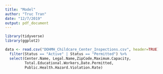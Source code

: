 ```yaml
---
title: "Model"
author: "Truc Tran"
date: "12/7/2019"
output: pdf_document
---
```


```r
library(tidyverse)
library(ggplot2)
```

```r
data <- read.csv("DOHMH_Childcare_Center_Inspections.csv", header=TRUE) %>%
  filter(Status == "Active" | Status == "Permitted") %>%
  select(Center.Name, Legal.Name,ZipCode,Maximum.Capacity,
         Total.Educational.Workers,Date.Permitted,
         Public.Health.Hazard.Violation.Rate)
```